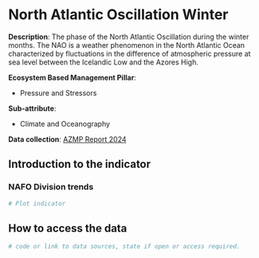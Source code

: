 # North Atlantic Oscillation Winter {#NAO_w}

**Description**:  The phase of the North Atlantic Oscillation during the winter months. The NAO is a weather phenomenon in the North Atlantic Ocean characterized by fluctuations in the difference of atmospheric pressure at sea level between the Icelandic Low and the Azores High.

**Ecosystem Based Management Pillar**:

  - Pressure and Stressors
  
**Sub-attribute**:  

  - Climate and Oceanography

**Data collection**: [AZMP Report 2024](https://publications.gc.ca/collections/collection_2024/mpo-dfo/Fs97-18-380-eng.pdf)

## Introduction to the indicator

### NAFO Division trends


```r
# Plot indicator

```

## How to access the data

```r
# code or link to data sources, state if open or access required.

```
